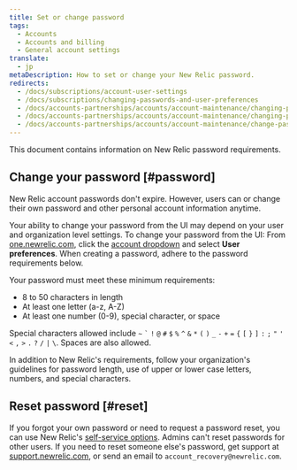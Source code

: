 ```yaml
---
title: Set or change password
tags:
  - Accounts
  - Accounts and billing
  - General account settings
translate:
  - jp
metaDescription: How to set or change your New Relic password.
redirects:
  - /docs/subscriptions/account-user-settings
  - /docs/subscriptions/changing-passwords-and-user-preferences
  - /docs/accounts-partnerships/accounts/account-maintenance/changing-passwords-and-user-preferences
  - /docs/accounts-partnerships/accounts/account-maintenance/changing-passwords-user-preferences
  - /docs/accounts-partnerships/accounts/account-maintenance/change-passwords-user-preferences
---
```


This document contains information on New Relic password requirements.

## Change your password [#password]

New Relic account passwords don't expire. However, users can or change their own password and other personal account information anytime.

Your ability to change your password from the UI may depend on your user and organization level settings. To change your password from the UI: From [one.newrelic.com](https://one.newrelic.com,), click the [account dropdown](/docs/accounts-partnerships/education/getting-started-new-relic/glossary#account-dropdown) and select **User preferences**. When creating a password, adhere to the password requirements below.

Your password must meet these minimum requirements:

* 8 to 50 characters in length
* At least one letter (a-z, A-Z)
* At least one number (0-9), special character, or space

Special characters allowed include `~` `` ` `` `!` `@` `#` `$` `%` `^` `&` `*` `(` `)` `_` `-` `+` `=` `{` `[` `}` `]` `:` `;` `"` `'` `<` `,` `>` `.` `?` `/` `|` `\`. Spaces are also allowed.

<Callout variant="important">
  In addition to New Relic's requirements, follow your organization's guidelines for password length, use of upper or lower case letters, numbers, and special characters.
</Callout>

## Reset password [#reset]

If you forgot your own password or need to request a password reset, you can use New Relic's [self-service options](/docs/accounts-partnerships/accounts/account-setup/troubleshoot-password-email-address-login-problems#forgot-password). Admins can't reset passwords for other users. If you need to reset someone else's password, get support at [support.newrelic.com](https://support.newrelic.com), or send an email to `account_recovery@newrelic.com`.
